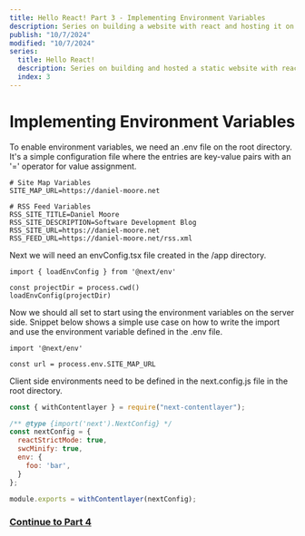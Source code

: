 ```yaml
---
title: Hello React! Part 3 - Implementing Environment Variables
description: Series on building a website with react and hosting it on GitHub Pages.
publish: "10/7/2024"
modified: "10/7/2024"
series: 
  title: Hello React!
  description: Series on building and hosted a static website with react.
  index: 3
---
```


# Implementing Environment Variables
To enable environment variables, we need an .env file on the root directory.
It's a simple configuration file where the entries are key-value pairs with an '=' operator for value assignment.

```
# Site Map Variables
SITE_MAP_URL=https://daniel-moore.net

# RSS Feed Variables
RSS_SITE_TITLE=Daniel Moore
RSS_SITE_DESCRIPTION=Software Development Blog
RSS_SITE_URL=https://daniel-moore.net
RSS_FEED_URL=https://daniel-moore.net/rss.xml
```

Next we will need an envConfig.tsx file created in the /app directory.
```tsx
import { loadEnvConfig } from '@next/env'

const projectDir = process.cwd()
loadEnvConfig(projectDir)
```

Now we should all set to start using the environment variables on the server side.
Snippet below shows a simple use case on how to write the import and use the environment variable defined in the .env file.
```tsx
import '@next/env'

const url = process.env.SITE_MAP_URL
```

Client side environments need to be defined in the next.config.js file in the root directory.
```js
const { withContentlayer } = require("next-contentlayer");

/** @type {import('next').NextConfig} */
const nextConfig = {
  reactStrictMode: true,
  swcMinify: true,
  env: {
    foo: 'bar',
  }
};

module.exports = withContentlayer(nextConfig);
```

### [Continue to Part 4](/posts/hello-react/hello-react-04)